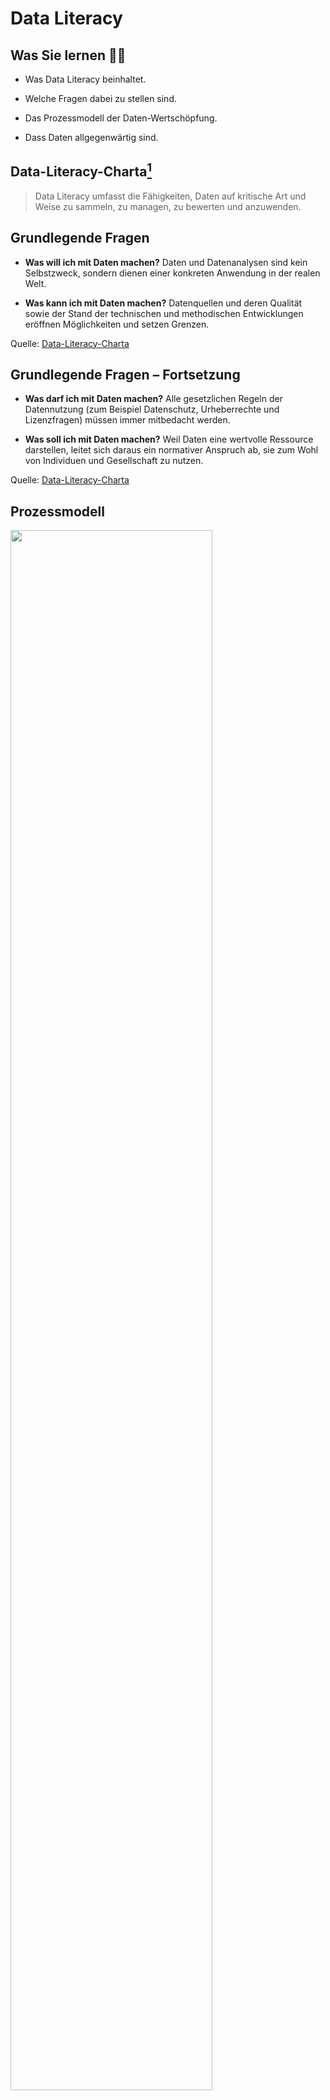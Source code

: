# Data Literacy

## Was Sie lernen &#x1F469;&#x200D;&#x1F3EB; 

- Was Data Literacy beinhaltet.

- Welche Fragen dabei zu stellen sind.

- Das Prozessmodell der Daten-Wertschöpfung.

- Dass Daten allgegenwärtig sind.


## Data-Literacy-Charta^[[Data-Literacy-Charta](https://www.stifterverband.org/charta-data-literacy)] 

> Data Literacy umfasst die Fähigkeiten, Daten auf kritische Art und Weise zu sammeln, zu managen, zu bewerten und anzuwenden. 


## Grundlegende Fragen

- **Was will ich mit Daten machen?** Daten und Datenanalysen sind kein Selbstzweck, sondern dienen einer konkreten Anwendung in der realen Welt.

- **Was kann ich mit Daten machen?** Datenquellen und deren Qualität sowie der Stand der technischen und methodischen Entwicklungen eröffnen Möglichkeiten und setzen Grenzen.

::: aside 
Quelle: [Data-Literacy-Charta](https://www.stifterverband.org/charta-data-literacy)
:::

## Grundlegende Fragen -- Fortsetzung

- **Was darf ich mit Daten machen?** Alle gesetzlichen Regeln der Datennutzung (zum Beispiel Datenschutz, Urheberrechte und Lizenzfragen) müssen immer mitbedacht werden.

- **Was soll ich mit Daten machen?** Weil Daten eine wertvolle Ressource darstellen, leitet sich daraus ein normativer Anspruch ab, sie zum Wohl von Individuen und Gesellschaft zu nutzen.

::: aside 
Quelle: [Data-Literacy-Charta](https://www.stifterverband.org/charta-data-literacy)
:::


## Prozessmodell

![](img/DL-Framework.png){width=80% fig-align="center"}

::: aside
Quelle: Abbildung 6 aus [HFD 47/19 - Future Skills: Ein Framework für Data Literacy](https://hochschulforumdigitalisierung.de/sites/default/files/dateien/HFD_AP_Nr_47_DALI_Kompetenzrahmen_WEB.pdf)
:::

##  Praxistransferaufgabe :muscle:

Auf welches Kompetenzfeld aus dem Prozessmodell der Daten-Wertschöpfung bezieht sich die Praxistransferaufgabe der Klausur?

- [**A**]{.green}: Datenkultur etablieren.

- [**B**]{.green}: Daten bereitstellen.

- [**C**]{.green}:  Daten auswerten.

- [**D**]{.green}: Ergebnisse interpretieren.

- [**E**]{.green}: Daten interpretieren.

- [**F**]{.green}: Handeln ableiten.

##  Datenkompetent :muscle:

Stimmt die Aussage: *Um datenkompetent zu sein, reicht es aus gut rechnen zu können*?

- [**Ja**]{.green}

- [**Nein**]{.green}

##  Datenkompetent :muscle:

Stimmt die Aussage: *Um datenkompetent zu sein, muss mensch nicht rechnen können*?

- [**Ja**]{.green}

- [**Nein**]{.green}

## Eine wackelige Brücke

Von *A1: Daten-Anwendung identifizieren* zu *F3: Wirkung evaluieren*:

::: center
<iframe src="https://giphy.com/embed/zQxOLmztiIWOs" width="432" height="315" frameBorder="0" class="giphy-embed" allowFullScreen></iframe>
:::

::: aside
Quelle: [GIPHY](https://giphy.com/gifs/animal-monkey-gibbon-zQxOLmztiIWOs)
:::

## Daten und Information

Gemäß [ISO/IEC 2382:2015](https://www.iso.org/standard/63598.html)

- sind **Daten** eine reinterpretierbare Darstellung von Informationen in einer formalisierten Weise, die für die Kommunikation, Interpretation oder Verarbeitung geeignet ist.

- ist **Information** Wissen über Objekte wie Fakten, Ereignisse, Dinge, Prozesse oder Ideen, einschließlich Konzepte, die in einem bestimmten Kontext eine bestimmte Bedeutung haben.

## Formen von Daten

Daten kommen in vielen Formen. U. a. als

- Tabellen mit Zahlen und/oder Zeichenketten.

- Texte.

- Bilder.

::: callout-important
## Wichtig
Daten sind nicht nur Zahlen, sondern Zahlen mit einem Kontext!^[[Cobb und Moore (1997)](https://doi.org/10.1080/00029890.1997.11990723)]
:::

##  Ihre Daten :muscle: :ear:

Welche Daten stellen Sie gerade in diesem Moment bereit?


##  Röntgenbilder :muscle:

Sind Röntgenbilder Daten?

- [**Ja**]{.green}

- [**Nein**]{.green}

##  Modulziel &#x1F393; :muscle: :pencil:

Benennen Sie Gründe, warum eine Erfassung und statistische Auswertung von Daten für den Betrieb einer Praxis notwendig sind.

::: aside
Vergleiche Fragen:

- Was will ich mit Daten machen? 

- Was soll ich mit Daten machen?
:::

## Haben Sie gelernt? :eyes:

- Was Data Literacy beinhaltet.

- Welche Fragen dabei zu stellen sind.

- Das Prozessmodell der Daten-Wertschöpfung.

- Dass Daten allgegenwärtig sind.
